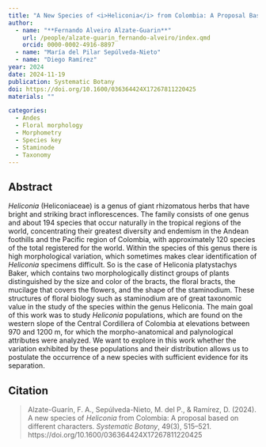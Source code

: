 ```yaml
---
title: "A New Species of <i>Heliconia</i> from Colombia: A Proposal Based on Different Characters"
author:
  - name: "**Fernando Alveiro Alzate-Guarin**"
    url: /people/alzate-guarin_fernando-alveiro/index.qmd
    orcid: 0000-0002-4916-8897
  - name: "María del Pilar Sepúlveda-Nieto"
  - name: "Diego Ramírez"
year: 2024
date: 2024-11-19
publication: Systematic Botany
doi: https://doi.org/10.1600/036364424X17267811220425
materials: ""

categories:
  - Andes
  - Floral morphology
  - Morphometry
  - Species key
  - Staminode
  - Taxonomy
---
```


## Abstract

*Heliconia* (Heliconiaceae) is a genus of giant rhizomatous herbs that have bright and striking bract inflorescences. The family consists of one genus and about 194 species that occur naturally in the tropical regions of the world, concentrating their greatest diversity and endemism in the Andean foothills and the Pacific region of Colombia, with approximately 120 species of the total registered for the world. Within the species of this genus there is high morphological variation, which sometimes makes clear identification of *Heliconia* specimens difficult. So is the case of Heliconia platystachys Baker, which contains two morphologically distinct groups of plants distinguished by the size and color of the bracts, the floral bracts, the mucilage that covers the flowers, and the shape of the staminodium. These structures of floral biology such as staminodium are of great taxonomic value in the study of the species within the genus Heliconia. The main goal of this work was to study *Heliconia* populations, which are found on the western slope of the Central Cordillera of Colombia at elevations between 970 and 1200 m, for which the morpho-anatomical and palynological attributes were analyzed. We want to explore in this work whether the variation exhibited by these populations and their distribution allows us to postulate the occurrence of a new species with sufficient evidence for its separation.

## Citation

> Alzate-Guarín, F. A., Sepúlveda-Nieto, M. del P., & Ramírez, D. (2024). A new species of *Heliconia* from Colombia: A proposal based on different characters. *Systematic Botany*, 49(3), 515–521. https://doi.org/10.1600/036364424X17267811220425
